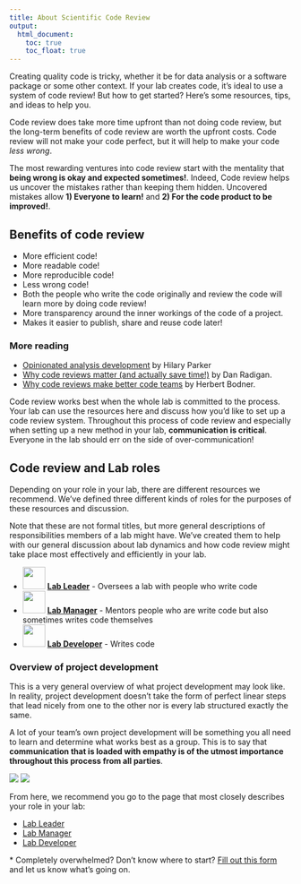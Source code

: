 ```yaml
---
title: About Scientific Code Review
output:
  html_document:
    toc: true
    toc_float: true
---
```


Creating quality code is tricky, whether it be for data analysis or a software package or some other context. If your lab creates code, it's ideal to use a system of code review! But how to get started? Here's some resources, tips, and ideas to help you.

Code review does take more time upfront than not doing code review, but the long-term benefits of code review are worth the upfront costs. Code review will not make your code perfect, but it will help to make your code _less wrong_.

The most rewarding ventures into code review start with the mentality that **being wrong is okay and expected sometimes!**. Indeed, Code review helps us uncover the mistakes rather than keeping them hidden. Uncovered mistakes allow **1) Everyone to learn!** and **2) For the code product to be improved!**.

## Benefits of code review

- More efficient code!
- More readable code!
- More reproducible code!
- Less wrong code!
- Both the people who write the code originally and review the code will learn more by doing code review!
- More transparency around the inner workings of the code of a project.
- Makes it easier to publish, share and reuse code later!

### More reading

- [Opinionated analysis development](https://doi.org/10.7287/peerj.preprints.3210v1) by Hilary Parker
- [Why code reviews matter (and actually save time!)](https://www.atlassian.com/agile/software-development/code-reviews) by Dan Radigan.
- [Why code reviews make better code teams](https://simpleprogrammer.com/why-code-reviews-make-better-code-teams/) by Herbert Bodner.

Code review works best when the whole lab is committed to the process. Your lab can use the resources here and discuss how you'd like to set up a code review system.
Throughout this process of code review and especially when setting up a new method in your lab, **communication is critical**. Everyone in the lab should err on the side of over-communication!

## Code review and Lab roles

Depending on your role in your lab, there are different resources we recommend. We've defined three different kinds of roles for the purposes of these resources and discussion.

Note that these are not formal titles, but more general descriptions of responsibilities members of a lab might have. We've created them to help with our general discussion about lab dynamics and how code review might take place most effectively and efficiently in your lab.

- <img src='resources/images/leader.png' width = '40px'> [**Lab Leader**](#resources-for-lab-leaders) - Oversees a lab with people who write code
- <img src='resources/images/manager.png' width = '40px'> [**Lab Manager**](#resources-for-lab-managers) - Mentors people who are write code but also sometimes writes code themselves
- <img src='resources/images/developer.png' width = '40px'> [**Lab Developer**](#resources-for-lab-developers) - Writes code

### Overview of project development

This is a very general overview of what project development may look like. In reality, project development doesn't take the form of perfect linear steps that lead nicely from one to the other nor is every lab structured exactly the same.

A lot of your team's own project development will be something you all need to learn and determine what works best as a group. This is to say that **communication that is loaded with empathy is of the utmost importance throughout this process from all parties**.

![](resources/images/lab_roles_2.png)
![](resources/images/lab_roles_3.png)

From here, we recommend you go to the page that most closely describes your role in your lab:

- [Lab Leader](lab_leaders.html)
- [Lab Manager](lab_managers.html)
- [Lab Developer](lab_developers.html)

\* Completely overwhelmed? Don't know where to start? [Fill out this form](https://forms.gle/8WkKbbpjg6AXTuMW7) and let us know what's going on.
